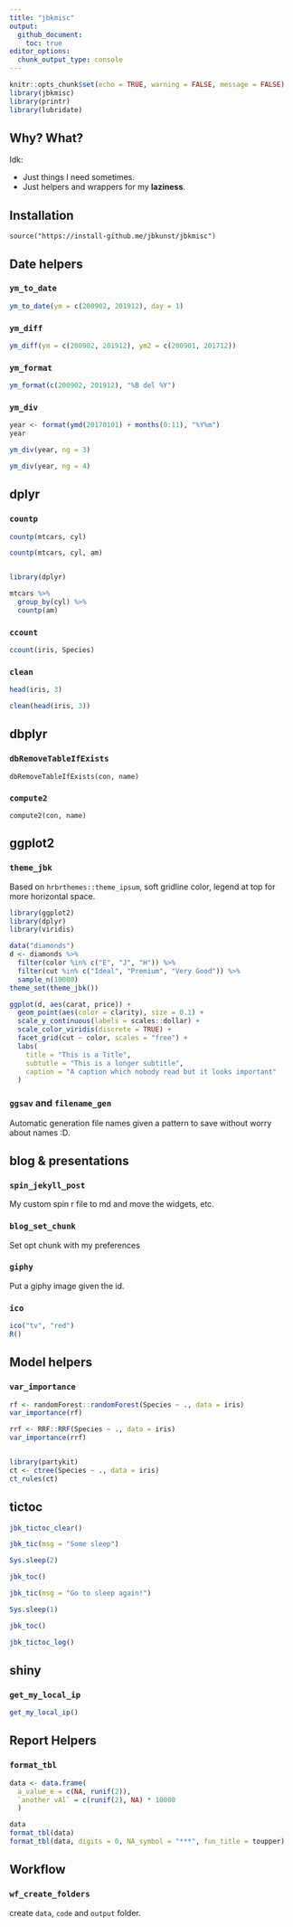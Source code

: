 ```yaml
---
title: "jbkmisc"
output:
  github_document:
    toc: true
editor_options: 
  chunk_output_type: console
---
```


```r
knitr::opts_chunk$set(echo = TRUE, warning = FALSE, message = FALSE)
library(jbkmisc)
library(printr)
library(lubridate)
```

<!-- [![Travis-CI Build Status](https://travis-ci.org/jbkunst/jbkmisc.svg?branch=master)](https://travis-ci.org/jbkunst/jbkmisc)-->

## Why? What?

Idk:

- Just things I need sometimes.
- Just helpers and wrappers for my __laziness__.

## Installation

```
source("https://install-github.me/jbkunst/jbkmisc")
```

## Date helpers

### `ym_to_date`
```r
ym_to_date(ym = c(200902, 201912), day = 1)
```

### `ym_diff`

```r
ym_diff(ym = c(200902, 201912), ym2 = c(200901, 201712))
```

### `ym_format`

```r
ym_format(c(200902, 201912), "%B del %Y")
```

### `ym_div`

```r
year <- format(ymd(20170101) + months(0:11), "%Y%m")
year

ym_div(year, ng = 3)

ym_div(year, ng = 4)
```

## dplyr

### `countp`

```r
countp(mtcars, cyl)

countp(mtcars, cyl, am)


library(dplyr)

mtcars %>%
  group_by(cyl) %>% 
  countp(am)
```

### `ccount`
```r
ccount(iris, Species)
```

### `clean`

```r
head(iris, 3)

clean(head(iris, 3))
```

## dbplyr

### `dbRemoveTableIfExists`
```
dbRemoveTableIfExists(con, name)
```

### `compute2`

```
compute2(con, name)
```

## ggplot2

### `theme_jbk`

Based on `hrbrthemes::theme_ipsum`, soft gridline color, legend at top for more horizontal space.

```r
library(ggplot2)
library(dplyr)
library(viridis)

data("diamonds")
d <- diamonds %>% 
  filter(color %in% c("E", "J", "H")) %>% 
  filter(cut %in% c("Ideal", "Premium", "Very Good")) %>% 
  sample_n(10000)
theme_set(theme_jbk())

ggplot(d, aes(carat, price)) + 
  geom_point(aes(color = clarity), size = 0.1) + 
  scale_y_continuous(labels = scales::dollar) + 
  scale_color_viridis(discrete = TRUE) + 
  facet_grid(cut ~ color, scales = "free") + 
  labs(
    title = "This is a Title",
    subtutle = "This is a longer subtitle",
    caption = "A caption which nobody read but it looks important"
  )
```

### `ggsav` and `filename_gen`

Automatic generation file names given a pattern to save without worry about names :D.

## blog & presentations

### `spin_jekyll_post`

My custom spin r file to md and move the widgets, etc.

### `blog_set_chunk`

Set opt chunk with my preferences

### `giphy`

Put a giphy image given the id.

### `ico`

```r
ico("tv", "red")
R()
```

## Model helpers

### `var_importance`

```r
rf <- randomForest::randomForest(Species ~ ., data = iris)
var_importance(rf)

rrf <- RRF::RRF(Species ~ ., data = iris)
var_importance(rrf)


library(partykit)
ct <- ctree(Species ~ ., data = iris)
ct_rules(ct)
```

## tictoc

```r
jbk_tictoc_clear()

jbk_tic(msg = "Some sleep")

Sys.sleep(2)

jbk_toc()

jbk_tic(msg = "Go to sleep again!")

Sys.sleep(1)

jbk_toc()

jbk_tictoc_log()
```

## shiny

### `get_my_local_ip`

```r
get_my_local_ip()
```

## Report Helpers

### `format_tbl`

```r
data <- data.frame(
  a_value_e = c(NA, runif(2)),
  `another vAl` = c(runif(2), NA) * 10000
  )

data
format_tbl(data)
format_tbl(data, digits = 0, NA_symbol = "***", fun_title = toupper)
```



## Workflow

### `wf_create_folders`

create `data`, `code` and `output` folder.


